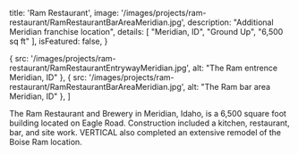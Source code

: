 
  title: 'Ram Restaurant',
  image: '/images/projects/ram-restaurant/RamRestaurantBarAreaMeridian.jpg',
  description: "Additional Meridian franchise location",
  details: [
    "Meridian, ID",
    "Ground Up",
    "6,500 sq ft"
  ],
  isFeatured: false,
}

  {
    src: '/images/projects/ram-restaurant/RamRestaurantEntrywayMeridian.jpg',
    alt: "The Ram entrence Meridian, ID"
  },
  {
    src: '/images/projects/ram-restaurant/RamRestaurantBarAreaMeridian.jpg',
    alt: "The Ram bar area Meridian, ID"
  },
]


The Ram Restaurant and Brewery in Meridian, Idaho, is a 6,500 square foot building located on Eagle Road. Construction included a kitchen, restaurant, bar, and site work. VERTICAL also completed an extensive remodel of the Boise Ram location.

<Slider slides={slides}/>